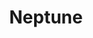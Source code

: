 ---
title: "Neptune"
position: "9"
slug: "neptune"
rotation: "16.08 Hours"
revolution: "164.79 Years"
radius: "24,622 KM"
temperature: "-201°c"
overview: "Neptune is the eighth and farthest-known Solar planet from the Sun. In the Solar System, it is the fourth-largest planet by diameter, the third-most-massive planet, and the densest giant planet. It is 17 times the mass of Earth, more massive than its near-twin Uranus."
overview-source: 
structure: 
structure-source: 
geology: 
geology-source: 
---